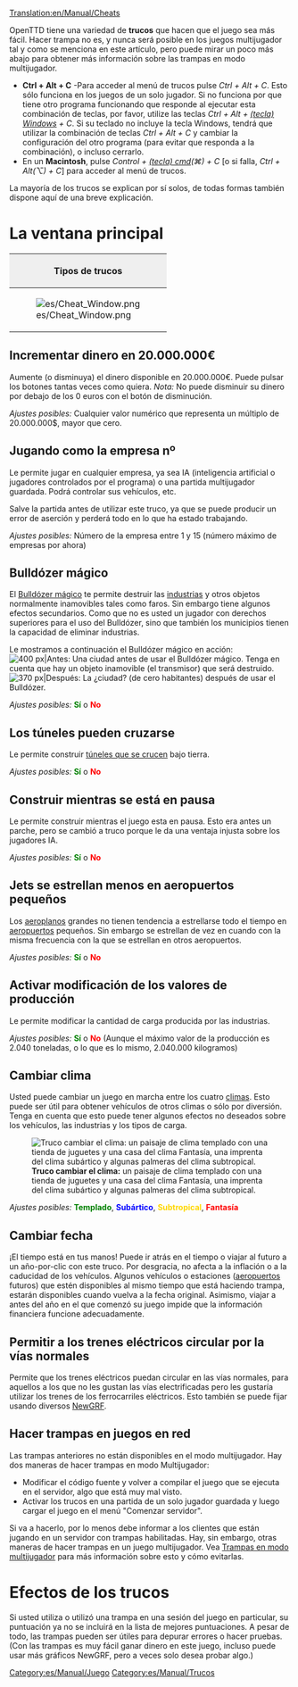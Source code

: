 [[Translation:en/Manual/Cheats]]
{{es/Manual/Tabla de contenido}}{{es/Aviso|Atención! Usted está a punto de traicionar a sus competidores. Tenga presente que tal deshonra será recordada para toda la eternidad.<br/>(Con este mensaje el juego le avisa: el uso de trucos queda registrado en las partidas salvadas)}}

OpenTTD tiene una variedad de '''trucos''' que hacen que el juego sea más fácil. Hacer trampa no es, y nunca será posible en los juegos multijugador tal y como se menciona en este artículo, pero puede mirar un poco más abajo para obtener más información sobre las trampas en modo multijugador.

*'''Ctrl + Alt + C''' -Para acceder al menú de trucos pulse ''Ctrl + Alt + C''. Esto sólo funciona en los juegos de un solo jugador. Si no funciona por que tiene otro programa funcionando que responde al ejecutar esta combinación de teclas, por favor, utilize las teclas ''Ctrl + Alt + [https://www.wikipedia.org/wiki/es:Windows (tecla) Windows] + C''. Si su teclado no incluye la tecla Windows, tendrá que utilizar la combinación de teclas ''Ctrl + Alt + C'' y cambiar la configuración del otro programa (para evitar que responda a la combinación), o incluso cerrarlo.
*En un '''Macintosh''', pulse ''Control + [https://www.wikipedia.org/wiki/es:Comando (tecla) cmd](&#x2318;) + C'' [o si falla, ''Ctrl + Alt(⌥) + C''] para acceder al menú de trucos.

La mayoría de los trucos se explican por sí solos, de todas formas también dispone aquí de una breve explicación.

=La ventana principal=
{|border="2" cellspacing="4" cellpadding="3" rules="all" style="margin:1em 1em 1em 0; border:solid 1px #AAAAAA;"
!colspan="4" style="background:#efefef;"| Tipos de trucos
|-
| rowspan="10" |[[File:es/Cheat Window.png|frame|center]]
| style="background:#efefef;" |'''Tipo'''
|-
| [[#incrementar-dinero-en-20-0-0eur|Incrementar dinero]]
|-
| [[#jugando-como-la-empresa-no|cambiar de empresa]]
|-
| [[#bulldozer-magico|Bulldózer mágico]]
|-
| [[#los-tuneles-pueden-cruzarse|Los túneles se cruzan]]
|-
| [[#construir-mientras-se-esta-en-pausa|Construir en pausa]]
|-
| [[#jets-se-estrellan-menos-en-aeropuertos-pequenos|Menos accidentes aéreos]]
|-
| [[#activar-modificacion-de-los-valores-de-produccion|Modificar valores de produccion]]
|-
| [[#cambiar-clima|Cambiar clima]]
|-
| [[#cambiar-fecha|Cambiar fecha]]
|}

==Incrementar dinero en 20.000.000€==
Aumente (o disminuya) el dinero disponible en 20.000.000€. Puede pulsar los botones tantas veces como quiera.
''Nota:'' No puede disminuir su dinero por debajo de los 0 euros con el botón de disminución.

''Ajustes posibles:'' Cualquier valor numérico que representa un múltiplo de 20.000.000$, mayor que cero.

==Jugando como la empresa nº==
Le permite jugar en cualquier empresa, ya sea IA (inteligencia artificial o jugadores controlados por el programa) o una partida multijugador guardada. Podrá controlar sus vehículos, etc.

Salve la partida antes de utilizar este truco, ya que se puede producir un error de aserción y perderá todo en lo que ha estado trabajando.

''Ajustes posibles:'' Número de la empresa entre 1 y 15 (número máximo de empresas por ahora)

==Bulldózer mágico==
El [[es/Bulldózer mágico|Bulldózer mágico]] te permite destruir las [[es/Manual/Industrias|industrias]] y otros objetos normalmente inamovibles tales como faros. Sin embargo tiene algunos efectos secundarios. Como que no es usted un jugador con derechos superiores para el uso del Bulldózer, sino que también los municipios tienen la capacidad de eliminar industrias.

Le mostramos a continuación el Bulldózer mágico en acción:
[[File:en/Manual/Town Before.png|thumb|none|400 px|'''Antes:''' Una ciudad antes de usar el Bulldózer mágico. Tenga en cuenta que hay un objeto inamovible (el transmisor) que será destruido.]]
[[File:en/Manual/Town After.png|thumb|none|370 px|'''Después:''' La ¿ciudad? (de cero habitantes) después de usar el Bulldózer.]]

''Ajustes posibles:'' <span style="color:green">'''Sí'''</span> o <span style="color:red">'''No'''</span>

==Los túneles pueden cruzarse==
Le permite construir [[es/Cruce de túneles|túneles que se crucen]] bajo tierra.

''Ajustes posibles:'' <span style="color:green">'''Sí'''</span> o <span style="color:red">'''No'''</span>

==Construir mientras se está en pausa==
Le permite construir mientras el juego esta en pausa. Esto era antes un parche, pero se cambió a truco porque le da una ventaja injusta sobre los jugadores IA.

''Ajustes posibles:'' <span style="color:green">'''Sí'''</span> o <span style="color:red">'''No'''</span>

==Jets se estrellan menos en aeropuertos pequeños==
Los [[es/Manual/Aeronaves|aeroplanos]] grandes no tienen tendencia a estrellarse todo el tiempo en [[es/Manual/Aeropuertos|aeropuertos]] pequeños. Sin embargo se estrellan de vez en cuando con la misma frecuencia con la que se estrellan en otros aeropuertos.

''Ajustes posibles:'' <span style="color:green">'''Sí'''</span> o <span style="color:red">'''No'''</span>

==Activar modificación de los valores de producción==
Le permite modificar la cantidad de carga producida por las industrias.

''Ajustes posibles:'' <span style="color:green">'''Sí'''</span> o <span style="color:red">'''No'''</span> (Aunque el máximo valor de la producción es 2.040 toneladas, o lo que es lo mismo, 2.040.000 kilogramos)

==Cambiar clima==
Usted puede cambiar un juego en marcha entre los cuatro [[es/Manual/Clima|climas]]. Esto puede ser útil para obtener vehículos de otros climas o sólo por diversión. Tenga en cuenta que esto puede tener algunos efectos no deseados sobre los vehículos, las industrias y los tipos de carga.

[[File:en/Manual/Switch climate.png|center|frame|'''Truco cambiar el clima:''' un paisaje de clima templado con una tienda de juguetes y una casa del clima Fantasía, una imprenta del clima subártico y algunas palmeras del clima subtropical.]]

''Ajustes posibles:'' <span style="color:green">'''Templado'''</span>, <span style="color:blue">'''Subártico'''</span>, <span style="color:gold">'''Subtropical'''</span>, <span style="color:red">'''Fantasía'''</span>

==Cambiar fecha==
¡El tiempo está en tus manos! Puede ir atrás en el tiempo o viajar al futuro a un año-por-clic con este truco. Por desgracia, no afecta a la inflación o a la caducidad de los vehículos. Algunos vehículos o estaciones ([[es/Manual/Aeropuertos|aeropuertos]] futuros) que estén disponibles al mismo tiempo que está haciendo trampa, estarán disponibles cuando vuelva a la fecha original. Asimismo, viajar a antes del año en el que comenzó su juego impide que la información financiera funcione adecuadamente.

==Permitir a los trenes eléctricos circular por la vías normales==
{{es/Nota|Este ya no es un truco a partir de la versión 0.7.0, pero existe una [[es/Archive/Manual/Settings/Opciones avanzadas|opción avanzada]] (Opciones avanzadas/Vehículos/Trenes/Desactivar raíles eléctricos) que permite desactivar los raíles eléctricos en su conjunto.}}

Permite que los trenes eléctricos puedan circular en las vías normales, para aquellos a los que no les gustan las vías electrificadas pero les gustaría utilizar los trenes de los ferrocarriles eléctricos. Esto también se puede fijar usando diversos [[es/Manual/NewGRF|NewGRF]].

==Hacer trampas en juegos en red==
Las trampas anteriores no están disponibles en el modo multijugador. Hay dos maneras de hacer trampas en modo Multijugador:
* Modificar el código fuente y volver a compilar el juego que se ejecuta en el servidor, algo que está muy mal visto.
* Activar los trucos en una partida de un solo jugador guardada y luego cargar el juego en el menú "Comenzar servidor".

Si va a hacerlo, por lo menos debe informar a los clientes que están jugando en un servidor con trampas habilitadas. Hay, sin embargo, otras maneras de hacer trampas en un juego multijugador. Vea [[es/Community/Trampas en modo multijugador|Trampas en modo multijugador]] para más información sobre esto y cómo evitarlas.

=Efectos de los trucos=
Si usted utiliza o utilizó una trampa en una sesión del juego en particular, su puntuación ya no se incluirá en la lista de mejores puntuaciones. A pesar de todo, las trampas pueden ser útiles para depurar errores o hacer pruebas. (Con las trampas es muy fácil ganar dinero en este juego, incluso puede usar más gráficos NewGRF, pero a veces solo desea probar algo.)

[[Category:es/Manual/Juego]]
[[Category:es/Manual/Trucos]]